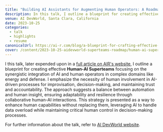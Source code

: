 ```yaml
---
title: "Building AI Assistants for Augmenting Human Operators: A Roadmap Towards Creating Superteams"
description: In this talk, I outline a blueprint for creating effective Human-AI Superteams focusing on the synergistic integration of AI and human operators in complex domains like energy and defense.
venue: AI DevWorld, Santa Clara, California
date: 2023-10-25
categories:
  - talk
  - highlights
  - resume
canonicalUrl: https://ai-r.com/blog/a-blueprint-for-crafting-effective-human-ai-superteams
cover: /content/2023-10-25-aidevworld-superteams-roadmap/human-ai-superteams.jpg
---
```


I this talk, later expended upon in a [full article on AIR's website](https://ai-r.com/blog/a-blueprint-for-crafting-effective-human-ai-superteams), I outline a blueprint for creating effective **Human-AI Superteams** focusing on the synergistic integration of AI and human operators in complex domains like energy and defense. I emphasize the necessity of human involvement in AI-driven processes for improvisation, decision-making, and maintaining trust and accountability. The approach suggests a balance between automation and human insight, ensuring adaptability and resilience through collaborative human-AI interactions. This strategy is presented as a way to enhance human capabilities without replacing them, leveraging AI to handle data overload while maintaining critical human control in decision-making processes.

For further information about the talk, refer to [AI DevWorld website](https://apiworld2023.sched.com/event/1Tuaz).


